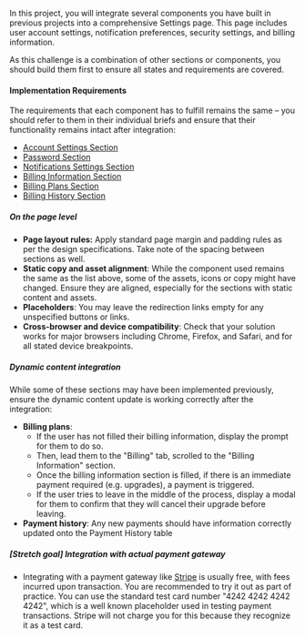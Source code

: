In this project, you will integrate several components you have built in previous projects into a comprehensive Settings page. This page includes user account settings, notification preferences, security settings, and billing information.

As this challenge is a combination of other sections or components, you should build them first to ensure all states and requirements are covered.

#### Implementation Requirements

The requirements that each component has to fulfill remains the same – you should refer to them in their individual briefs and ensure that their functionality remains intact after integration:

- [Account Settings Section](/projects/challenges/account-settings-section)
- [Password Section](/projects/challenges/password-section)
- [Notifications Settings Section](/projects/challenges/notifications-settings-section)
- [Billing Information Section](/projects/challenges/billing-information-section)
- [Billing Plans Section](/projects/challenges/billing-plans-section)
- [Billing History Section](/projects/challenges/billing-history-section)

##### On the page level

- **Page layout rules:** Apply standard page margin and padding rules as per the design specifications. Take note of the spacing between sections as well.
- **Static copy and asset alignment**: While the component used remains the same as the list above, some of the assets, icons or copy might have changed. Ensure they are aligned, especially for the sections with static content and assets.
- **Placeholders**: You may leave the redirection links empty for any unspecified buttons or links.
- **Cross-browser and device compatibility**: Check that your solution works for major browsers including Chrome, Firefox, and Safari, and for all stated device breakpoints.

##### Dynamic content integration

While some of these sections may have been implemented previously, ensure the dynamic content update is working correctly after the integration:

- **Billing plans**:
  - If the user has not filled their billing information, display the prompt for them to do so.
  - Then, lead them to the "Billing" tab, scrolled to the "Billing Information" section.
  - Once the billing information section is filled, if there is an immediate payment required (e.g. upgrades), a payment is triggered.
  - If the user tries to leave in the middle of the process, display a modal for them to confirm that they will cancel their upgrade before leaving.
- **Payment history**: Any new payments should have information correctly updated onto the Payment History table

##### [Stretch goal] Integration with actual payment gateway

- Integrating with a payment gateway like [Stripe](https://stripe.com/) is usually free, with fees incurred upon transaction. You are recommended to try it out as part of practice. You can use the standard test card number "4242 4242 4242 4242", which is a well known placeholder used in testing payment transactions. Stripe will not charge you for this because they recognize it as a test card.
